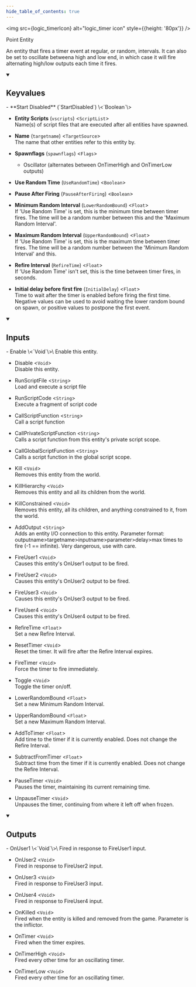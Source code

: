 ```yaml
---
hide_table_of_contents: true
---
```



<img src={logic_timerIcon} alt="logic_timer icon" style={{height: '80px'}} />

Point Entity

An entity that fires a timer event at regular, or random, intervals. It can also be set to oscillate betweena high and low end, in which case it will fire alternating high/low outputs each time it fires.

<details open>
<summary><h2>Keyvalues</h2></summary>
- **Start Disabled** (`StartDisabled`) \<`Boolean`\>

- **Entity Scripts** (`vscripts`) \<`ScriptList`\>\
Name(s) of script files that are executed after all entities have spawned.

- **Name** (`targetname`) \<`TargetSource`\>\
The name that other entities refer to this entity by.

- **Spawnflags** (`spawnflags`) \<`Flags`\>
  - Oscillator (alternates between OnTimerHigh and OnTimerLow outputs) 


- **Use Random Time** (`UseRandomTime`) \<`Boolean`\>

- **Pause After Firing** (`PauseAfterFiring`) \<`Boolean`\>

- **Minimum Random Interval** (`LowerRandomBound`) \<`Float`\>\
If 'Use Random Time' is set, this is the minimum time between timer fires. The time will be a random number between this and the 'Maximum Random Interval'.

- **Maximum Random Interval** (`UpperRandomBound`) \<`Float`\>\
If 'Use Random Time' is set, this is the maximum time between timer fires. The time will be a random number between the 'Minimum Random Interval' and this.

- **Refire Interval** (`RefireTime`) \<`Float`\>\
If 'Use Random Time' isn't set, this is the time between timer fires, in seconds.

- **Initial delay before first fire** (`InitialDelay`) \<`Float`\>\
Time to wait after the timer is enabled before firing the first time. Negative values can be used to avoid waiting the lower random bound on spawn, or positive values to postpone the first event.


 </details>
<details open>
<summary><h2>Inputs</h2></summary>
- Enable \<`Void`\>\
Enable this entity.

- Disable \<`Void`\>\
Disable this entity.

- RunScriptFile \<`String`\>\
Load and execute a script file

- RunScriptCode \<`String`\>\
Execute a fragment of script code

- CallScriptFunction \<`String`\>\
Call a script function

- CallPrivateScriptFunction \<`String`\>\
Calls a script function from this entity's private script scope.

- CallGlobalScriptFunction \<`String`\>\
Calls a script function in the global script scope.

- Kill \<`Void`\>\
Removes this entity from the world.

- KillHierarchy \<`Void`\>\
Removes this entity and all its children from the world.

- KillConstrained \<`Void`\>\
Removes this entity, all its children, and anything constrained to it, from the world.

- AddOutput \<`String`\>\
Adds an entity I/O connection to this entity. Parameter format: outputname&gt;targetname>inputname&gt;parameter&gt;delay&gt;max times to fire (-1 == infinite). Very dangerous, use with care.

- FireUser1 \<`Void`\>\
Causes this entity's OnUser1 output to be fired.

- FireUser2 \<`Void`\>\
Causes this entity's OnUser2 output to be fired.

- FireUser3 \<`Void`\>\
Causes this entity's OnUser3 output to be fired.

- FireUser4 \<`Void`\>\
Causes this entity's OnUser4 output to be fired.

- RefireTime \<`Float`\>\
Set a new Refire Interval.

- ResetTimer \<`Void`\>\
Reset the timer. It will fire after the Refire Interval expires.

- FireTimer \<`Void`\>\
Force the timer to fire immediately.

- Toggle \<`Void`\>\
Toggle the timer on/off.

- LowerRandomBound \<`Float`\>\
Set a new Minimum Random Interval.

- UpperRandomBound \<`Float`\>\
Set a new Maximum Random Interval.

- AddToTimer \<`Float`\>\
Add time to the timer if it is currently enabled.  Does not change the Refire Interval.

- SubtractFromTimer \<`Float`\>\
Subtract time from the timer if it is currently enabled.  Does not change the Refire Interval.

- PauseTimer \<`Void`\>\
Pauses the timer, maintaining its current remaining time.

- UnpauseTimer \<`Void`\>\
Unpauses the timer, continuing from where it left off when frozen.


 </details>
<details open>
<summary><h2>Outputs</h2></summary>
- OnUser1 \<`Void`\>\
Fired in response to FireUser1 input.

- OnUser2 \<`Void`\>\
Fired in response to FireUser2 input.

- OnUser3 \<`Void`\>\
Fired in response to FireUser3 input.

- OnUser4 \<`Void`\>\
Fired in response to FireUser4 input.

- OnKilled \<`Void`\>\
Fired when the entity is killed and removed from the game. Parameter is the inflictor.

- OnTimer \<`Void`\>\
Fired when the timer expires.

- OnTimerHigh \<`Void`\>\
Fired every other time for an oscillating timer.

- OnTimerLow \<`Void`\>\
Fired every other time for an oscillating timer.


 </details>